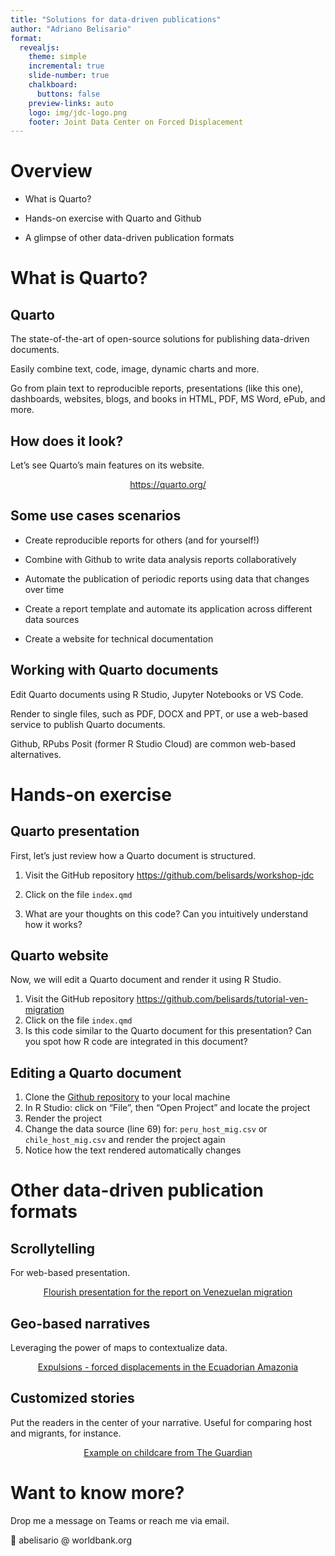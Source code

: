 ```yaml
---
title: "Solutions for data-driven publications"
author: "Adriano Belisario"
format:
  revealjs: 
    theme: simple
    incremental: true
    slide-number: true
    chalkboard: 
      buttons: false
    preview-links: auto
    logo: img/jdc-logo.png
    footer: Joint Data Center on Forced Displacement
---
```

# Overview

- What is Quarto?

- Hands-on exercise with Quarto and Github

- A glimpse of other data-driven publication formats

# What is Quarto?

## Quarto 

The state-of-the-art of open-source solutions for publishing data-driven documents.

Easily combine text, code, image, dynamic charts and more.

Go from plain text to reproducible reports, presentations (like this one), dashboards, websites, blogs, and books in HTML, PDF, MS Word, ePub, and more.

## How does it look?

Let's see Quarto's main features on its website.

::: {style="text-align: center; margin-top: 1em"}
[https://quarto.org/](https://quarto.org/){preview-link="true" style="text-align: center"}
:::

## Some use cases scenarios

- Create reproducible reports for others (and for yourself!)

- Combine with Github to write data analysis reports collaboratively

- Automate the publication of periodic reports using data that changes over time

- Create a report template and automate its application across different data sources

- Create a website for technical documentation

## Working with Quarto documents

Edit Quarto documents using R Studio, Jupyter Notebooks or VS Code.

Render to single files, such as PDF, DOCX and PPT, or use a web-based service to publish Quarto documents.

Github, RPubs Posit (former R Studio Cloud) are common web-based alternatives. 

# Hands-on exercise

## Quarto presentation

First, let's just review how a Quarto document is structured.

1. Visit the GitHub repository [https://github.com/belisards/workshop-jdc](https://github.com/belisards/workshop-jdc)

2. Click on the file `index.qmd`

3. What are your thoughts on this code? Can you intuitively understand how it works? 
         
## Quarto website

Now, we will edit a Quarto document and render it using R Studio.

1. Visit the GitHub repository [https://github.com/belisards/tutorial-ven-migration](https://github.com/belisards/tutorial-ven-migration)
2. Click on the file `index.qmd`
3. Is this code similar to the Quarto document for this presentation? Can you spot how R code are integrated in this document?

## Editing a Quarto document

1. Clone the [Github repository](https://github.com/belisards/tutorial-ven-migration) to your local machine
2. In R Studio: click on "File", then "Open Project" and locate the project
3. Render the project
3. Change the data source (line 69) for: `peru_host_mig.csv` or `chile_host_mig.csv` and render the project again
4. Notice how the text rendered automatically changes 

# Other data-driven publication formats

## Scrollytelling

For web-based presentation.

::: {style="text-align: center; margin-top: 1em"}
[Flourish presentation for the report on Venezuelan migration](https://public.flourish.studio/story/2250700/?full){preview-link="true" style="text-align: center"}
:::

## Geo-based narratives

Leveraging the power of maps to contextualize data.

::: {style="text-align: center; margin-top: 1em"}
[Expulsions - forced displacements in the Ecuadorian Amazonia](https://documental.xyz/expulsions)
:::

## Customized stories

Put the readers in the center of your narrative. Useful for comparing host and migrants, for instance.

::: {style="text-align: center; margin-top: 1em"}
[Example on childcare from The Guardian](https://www.theguardian.com/society/ng-interactive/2023/nov/06/how-much-does-it-cost-for-you-to-raise-a-child)
:::

# Want to know more?

Drop me a message on Teams or reach me via email.

📧 abelisario @ worldbank.org